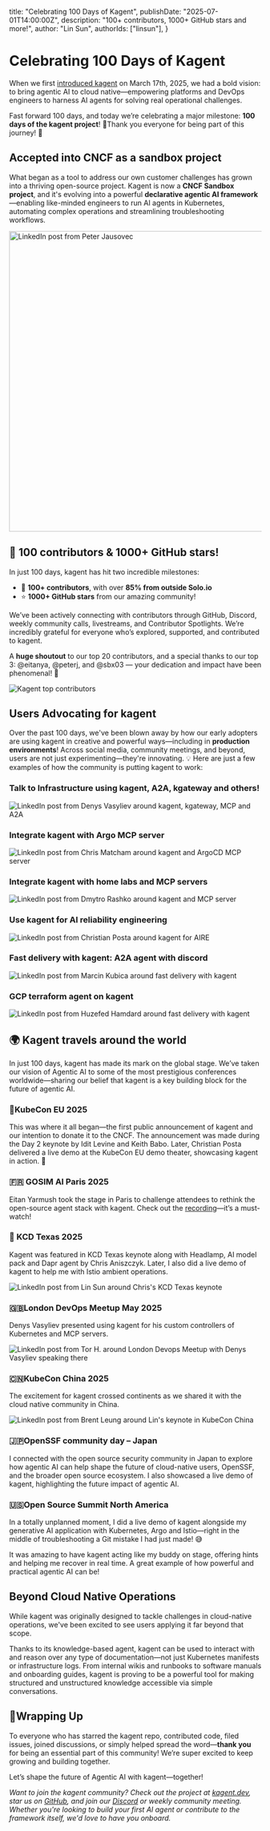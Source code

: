   title: "Celebrating 100 Days of Kagent",
  publishDate: "2025-07-01T14:00:00Z",
  description: "100+ contributors, 1000+ GitHub stars and more!",
  author: "Lin Sun",
  authorIds: ["linsun"],
}

# Celebrating 100 Days of Kagent

When we first [introduced kagent](https://techstrong.ai/agentic-ai/solo-ios-kagent-brings-agentic-ai-to-cloud-native-operations/) on March 17th, 2025, we had a bold vision: to bring agentic AI to cloud native—empowering platforms and DevOps engineers to harness AI agents for solving real operational challenges.

Fast forward 100 days, and today we’re celebrating a major milestone: **100 days of the kagent project**! 🎉Thank you everyone for being part of this journey! 🚀

## Accepted into CNCF as a sandbox project

What began as a tool to address our own customer challenges has grown into a thriving open-source project. Kagent is now a **CNCF Sandbox project**, and it's evolving into a powerful **declarative agentic AI framework**—enabling like-minded engineers to run AI agents in Kubernetes, automating complex operations and streamlining troubleshooting workflows.

<img src="/images/blog/100days/cncf-sandbox.png" alt="LinkedIn post from Peter Jausovec" width="600"/>

## 🌟 100 contributors & 1000+ GitHub stars!

In just 100 days, kagent has hit two incredible milestones:
- 🚀 **100+ contributors**, with over **85% from outside Solo.io**
- ⭐ **1000+ GitHub stars** from our amazing community!

We’ve been actively connecting with contributors through GitHub, Discord, weekly community calls, livestreams, and Contributor Spotlights. We’re incredibly grateful for everyone who’s explored, supported, and contributed to kagent.

A **huge shoutout** to our top 20 contributors, and a special thanks to our top 3: @eitanya, @peterj, and @sbx03 — your dedication and impact have been phenomenal! 🙌

![Kagent top contributors](/images/blog/100days/top-contributors.png)

## Users Advocating for kagent

Over the past 100 days, we've been blown away by how our early adopters are using kagent in creative and powerful ways—including in **production environments**! Across social media, community meetings, and beyond, users are not just experimenting—they're innovating. 💡
Here are just a few examples of how the community is putting kagent to work:

### Talk to Infrastructure using kagent, A2A, kgateway and others!

![LinkedIn post from Denys Vasyliev around kagent, kgateway, MCP and A2A](/images/blog/100days/kagent-a2a.png)

### Integrate kagent with Argo MCP server

![LinkedIn post from Chris Matcham around kagent and ArgoCD MCP server](/images/blog/100days/argo-mcp.png)

### Integrate kagent with home labs and MCP servers

![LinkedIn post from Dmytro Rashko around kagent and MCP server](/images/blog/100days/home-lab-mcp.png)

### Use kagent for AI reliability engineering

![LinkedIn post from Christian Posta around kagent for AIRE](/images/blog/100days/aire-agent.png)

### Fast delivery with kagent: A2A agent with discord

![LinkedIn post from Marcin Kubica around fast delivery with kagent](/images/blog/100days/Marcin-post.png)

### GCP terraform agent on kagent

![LinkedIn post from Huzefed Hamdard around fast delivery with kagent](/images/blog/100days/terraform-agent.png)

## 🌍 Kagent travels around the world

In just 100 days, kagent has made its mark on the global stage. We’ve taken our vision of Agentic AI to some of the most prestigious conferences worldwide—sharing our belief that kagent is a key building block for the future of agentic AI.

### 📢KubeCon EU 2025
This was where it all began—the first public announcement of kagent and our intention to donate it to the CNCF. The announcement was made during the Day 2 keynote by Idit Levine and Keith Babo. Later, Christian Posta delivered a live demo at the KubeCon EU demo theater, showcasing kagent in action. 🚀

### 🇫🇷 GOSIM AI Paris 2025
Eitan Yarmush took the stage in Paris to challenge attendees to rethink the open-source agent stack with kagent. Check out the [recording](https://www.youtube.com/watch?v=4uus0zf6OUQ)—it’s a must-watch!

### 🤠 KCD Texas 2025
Kagent was featured in KCD Texas keynote along with Headlamp, AI model pack and Dapr agent by Chris Aniszczyk. Later, I also did a live demo of kagent to help me with Istio ambient operations.

![LinkedIn post from Lin Sun around Chris's KCD Texas keynote](/images/blog/100days/kcd-texas.png)

### 🇬🇧London DevOps Meetup May 2025
Denys Vasyliev presented using kagent for his custom controllers of Kubernetes and MCP servers.

![LinkedIn post from Tor H. around London Devops Meetup with Denys Vasyliev speaking there](/images/blog/100days/London-devops-meetup.png)

### 🇨🇳KubeCon China 2025
The excitement for kagent crossed continents as we shared it with the cloud native community in China.

![LinkedIn post from Brent Leung around Lin's keynote in KubeCon China](/images/blog/100days/kubecon-china.png)

### 🇯🇵OpenSSF community day – Japan

I connected with the open source security community in Japan to explore how agentic AI can help shape the future of cloud-native users, OpenSSF, and the broader open source ecosystem. I also showcased a live demo of kagent, highlighting the future impact of agentic AI.

### 🇺🇸Open Source Summit North America

In a totally unplanned moment, I did a live demo of kagent alongside my generative AI application with Kubernetes, Argo and Istio—right in the middle of troubleshooting a Git mistake I had just made! 😅

It was amazing to have kagent acting like my buddy on stage, offering hints and helping me recover in real time. A great example of how powerful and practical agentic AI can be!

## Beyond Cloud Native Operations

While kagent was originally designed to tackle challenges in cloud-native operations, we've been excited to see users applying it far beyond that scope.

Thanks to its knowledge-based agent, kagent can be used to interact with and reason over any type of documentation—not just Kubernetes manifests or infrastructure logs. From internal wikis and runbooks to software manuals and onboarding guides, kagent is proving to be a powerful tool for making structured and unstructured knowledge accessible via simple conversations.

## 🎉Wrapping Up

To everyone who has starred the kagent repo, contributed code, filed issues, joined discussions, or simply helped spread the word—**thank you** for being an essential part of this community! We’re super excited to keep growing and building together.

Let’s shape the future of Agentic AI with kagent—together!

*Want to join the kagent community? Check out the project at [kagent.dev](https://kagent.dev), star us on [GitHub](https://github.com/kagent-dev/kagent), and join our [Discord](https://discord.gg/Fu3k65f2k3) or weekly community meeting. Whether you're looking to build your first AI agent or contribute to the framework itself, we'd love to have you onboard.*
